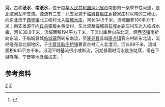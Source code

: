 '''{{ruby-py|汦|-{zh-cn:zhǐ}-}}河'''，古称'''汦水'''、'''南汦水'''，位于[[中华人民共和国|中华人民共和国]][[河北省|河北省]]西南部的一条季节性河流，是[[北澧河|北澧河]]左岸支流。源流有二支：北支发源于[[临城县|临城县]][[赵庄乡_(临城县)|赵庄乡]]魏家庄村以南的三峰山，向东北流于[[西竖镇|西竖镇]]北三岐村北入[[临城水库|临城水库]]，河长34.5千米，流域面积190平方千米；南支发源于[[内丘县|内丘县]][[獐獏乡|獐獏乡]]黄岔村，东北流至临城县[[石城乡_(临城县)|石城乡]]鹿庄村东北入临城水库，河长38.9千米，流域面积194平方千米。干流出库后向东北流，经[[西竖镇|西竖镇]]南折向东流，于临城县城[[临城镇_(临城县)|临城镇]]西转东南流，至[[隆尧县|隆尧县]]县城[[隆尧镇|隆尧镇]]官庄村转东北流，流经隆尧县北部地区，于[[宁晋县|宁晋县]][[耿庄桥镇|耿庄桥镇]]曹家台村汇入北澧河。河长98千米，流域面积945平方千米。汦河平时基流很小或断流，汛期暴雨时河水陡涨陡落，常在下游隆尧、宁晋等地泛滥成灾。<ref name="中国河湖大典">{{cite book zh |author=《[[中国河湖大典|中国河湖大典]]》编纂委员会 |title=《中国河湖大典·海河卷》 |format=M |edition=1 |location=北京 |publisher=中国水利水电出版社 |date=2013年1月 |pages=154页 |id= ISBN 978-7-5170-0563-6}}</ref>
==参考资料==
{{reflist}}
[[Category:海河水系|Z]]
[[Category:河北河流|Z]]